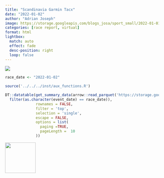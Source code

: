 ```yaml
---
title: "Scandinavia Garmin Tacx"
date: "2022-01-02"
author: "Adrian Joseph"
image: https://storage.googleapis.com/blogs_josa/sport_small/2022-01-01_SCANDINAVIA_GARMIN_TACX/img/00.png
categories: [race report, virtual]
format: html
lightbox:
  match: auto
  effect: fade
  desc-position: right
  loop: false
---
```

![](https://storage.googleapis.com/blogs_josa/sport_small/2022-01-01_SCANDINAVIA_GARMIN_TACX/img/00.png)

```r
race_date <- "2022-01-02"

source('../../../inst/aux_functions.R')

DT::datatable(get_summary_data(arrow::read_parquet('https://storage.googleapis.com/blogs_josa/sport/parquets/main_dataset.parquet') |>
  filter(as.character(event_date) == race_date)),
              rownames = FALSE,
              filter = 'top',
              selection = 'single',
              escape = FALSE,
              options = list(
                paging =TRUE,
                pageLength =  10
              ))
```




::: {layout-ncol=4}
![](https://storage.googleapis.com/blogs_josa/sport_small/2022-01-01_SCANDINAVIA_GARMIN_TACX/img/00.png){ width="100" group="hi" }


:::
